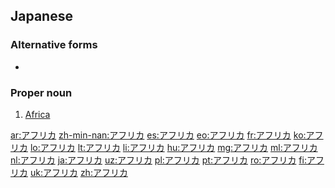 ==Japanese==
{{wikipedia|lang=ja}}
===Alternative forms===
*{{ja-l|阿弗利加}}

===Proper noun===
{{ja-pos|proper|sort=あふりか}}

#[[Africa]]
{{catlangcode|ja||sort=あふりか|Africa|Continents}}
[[ar:アフリカ]]
[[zh-min-nan:アフリカ]]
[[es:アフリカ]]
[[eo:アフリカ]]
[[fr:アフリカ]]
[[ko:アフリカ]]
[[lo:アフリカ]]
[[lt:アフリカ]]
[[li:アフリカ]]
[[hu:アフリカ]]
[[mg:アフリカ]]
[[ml:アフリカ]]
[[nl:アフリカ]]
[[ja:アフリカ]]
[[uz:アフリカ]]
[[pl:アフリカ]]
[[pt:アフリカ]]
[[ro:アフリカ]]
[[fi:アフリカ]]
[[uk:アフリカ]]
[[zh:アフリカ]]